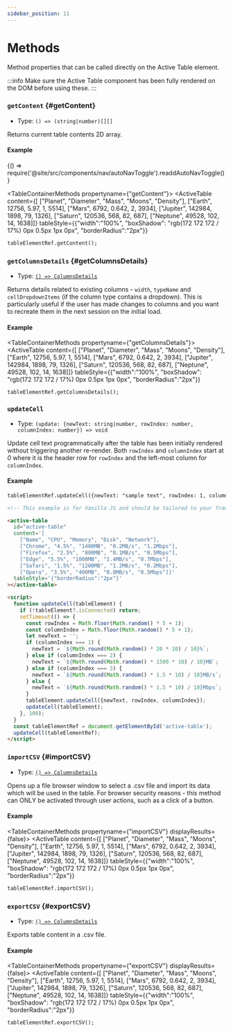 ```yaml
---
sidebar_position: 11
---
```


# Methods

Method properties that can be called directly on the Active Table element.

:::info
Make sure the Active Table component has been fully rendered on the DOM before using these.
:::

### `getContent` {#getContent}

- Type: `() => (string|number)[][]`

Returns current table contents 2D array.

#### Example


<BrowserOnly>{() => require('@site/src/components/nav/autoNavToggle').readdAutoNavToggle()}</BrowserOnly>

<TableContainerMethods propertyname={"getContent"}>
  <ActiveTable
    content={[
      ["Planet", "Diameter", "Mass", "Moons", "Density"],
      ["Earth", 12756, 5.97, 1, 5514],
      ["Mars", 6792, 0.642, 2, 3934],
      ["Jupiter", 142984, 1898, 79, 1326],
      ["Saturn", 120536, 568, 82, 687],
      ["Neptune", 49528, 102, 14, 1638]]}
    tableStyle={{"width":"100%", "boxShadow": "rgb(172 172 172 / 17%) 0px 0.5px 1px 0px", "borderRadius":"2px"}}
></ActiveTable>

</TableContainerMethods>

<Tabs>
<TabItem value="js" label="Code">

```html
tableElementRef.getContent();
```

</TabItem>
</Tabs>

<LineBreak></LineBreak>

### `getColumnsDetails` {#getColumnsDetails}

- Type: [`() => ColumnsDetails`](./sharedTypes#ColumnsDetails)

Returns details related to existing columns - `width`, `typeName` and `cellDropdownItems` (if the column type contains a dropdown). This is particularly useful if the user has made changes to columns and you want to recreate them
in the next session on the initial load.

#### Example

<TableContainerMethods propertyname={"getColumnsDetails"}>
  <ActiveTable
    content={[
      ["Planet", "Diameter", "Mass", "Moons", "Density"],
      ["Earth", 12756, 5.97, 1, 5514],
      ["Mars", 6792, 0.642, 2, 3934],
      ["Jupiter", 142984, 1898, 79, 1326],
      ["Saturn", 120536, 568, 82, 687],
      ["Neptune", 49528, 102, 14, 1638]]}
    tableStyle={{"width":"100%", "boxShadow": "rgb(172 172 172 / 17%) 0px 0.5px 1px 0px", "borderRadius":"2px"}}
></ActiveTable>

</TableContainerMethods>

<Tabs>
<TabItem value="js" label="Code">

```html
tableElementRef.getColumnsDetails();
```

</TabItem>
</Tabs>

<LineBreak></LineBreak>

### `updateCell`

- Type: `(update: {newText: string|number, rowIndex: number, columnIndex: number}) => void`

Update cell text programmatically after the table has been initially rendered without triggering another re-render. Both `rowIndex` and `columnIndex` start
at _0_ where it is the header row for `rowIndex` and the left-most column for `columnIndex`.

#### Example

<TableContainerProgrammaticUpdates>
  <ActiveTable
    content={[
      ['Name', 'CPU', 'Memory', 'Disk', 'Network'],
      ['Chrome', '4.5%', '1400MB', '0.2MB/s', '1.2Mbps'],
      ['Firefox', '2.5%', '800MB', '0.1MB/s', '0.5Mbps'],
      ['Edge', '5.5%', '1000MB', '1.4MB/s', '0.7Mbps'],
      ['Safari', '1.5%', '1200MB', '1.2MB/s', '0.2Mbps'],
      ['Opera', '3.5%', '400MB', '0.8MB/s', '0.5Mbps'],
    ]}
    tableStyle={{width: '100%', boxShadow: 'rgb(172 172 172 / 17%) 0px 0.5px 1px 0px', borderRadius: '2px'}}
  ></ActiveTable>
</TableContainerProgrammaticUpdates>

<Tabs>
<TabItem value="js" label="Sample code">

```html
tableElementRef.updateCell({newText: "sample text", rowIndex: 1, columnIndex: 1});
```

</TabItem>
<TabItem value="py" label="Full code">

```html
<!-- This example is for Vanilla JS and should be tailored to your framework (see Examples) -->

<active-table
  id="active-table"
  content='[
    ["Name", "CPU", "Memory", "Disk", "Network"],
    ["Chrome", "4.5%", "1400MB", "0.2MB/s", "1.2Mbps"],
    ["Firefox", "2.5%", "800MB", "0.1MB/s", "0.5Mbps"],
    ["Edge", "5.5%", "1000MB", "1.4MB/s", "0.7Mbps"],
    ["Safari", "1.5%", "1200MB", "1.2MB/s", "0.2Mbps"],
    ["Opera", "3.5%", "400MB", "0.8MB/s", "0.5Mbps"]]'
  tableStyle='{"borderRadius":"2px"}'
></active-table>

<script>
  function updateCell(tableElement) {
    if (!tableElement?.isConnected) return;
    setTimeout(() => {
      const rowIndex = Math.floor(Math.random() * 5 + 1);
      const columnIndex = Math.floor(Math.random() * 5 + 1);
      let newText = '';
      if (columnIndex === 1) {
        newText = `${Math.round(Math.random() * 20 * 10) / 10}%`;
      } else if (columnIndex === 2) {
        newText = `${Math.round(Math.random() * 1500 * 10) / 10}MB`;
      } else if (columnIndex === 3) {
        newText = `${Math.round(Math.random() * 1.5 * 10) / 10}MB/s`;
      } else {
        newText = `${Math.round(Math.random() * 1.5 * 10) / 10}Mbps`;
      }
      tableElement.updateCell({newText, rowIndex, columnIndex});
      updateCell(tableElement);
    }, 100);
  }
  const tableElementRef = document.getElementById('active-table');
  updateCell(tableElementRef);
</script>
```

</TabItem>
</Tabs>

<LineBreak></LineBreak>

### `importCSV` {#importCSV}

- Type: [`() => ColumnsDetails`](./sharedTypes#ColumnsDetails)

Opens up a file browser window to select a .csv file and import its data which will be used in the table. For browser security reasons - this method can ONLY
be activated through user actions, such as a click of a button.

#### Example

<TableContainerMethods propertyname={"importCSV"} displayResults={false}>
  <ActiveTable
    content={[
      ["Planet", "Diameter", "Mass", "Moons", "Density"],
      ["Earth", 12756, 5.97, 1, 5514],
      ["Mars", 6792, 0.642, 2, 3934],
      ["Jupiter", 142984, 1898, 79, 1326],
      ["Saturn", 120536, 568, 82, 687],
      ["Neptune", 49528, 102, 14, 1638]]}
    tableStyle={{"width":"100%", "boxShadow": "rgb(172 172 172 / 17%) 0px 0.5px 1px 0px", "borderRadius":"2px"}}
></ActiveTable>

</TableContainerMethods>

<Tabs>
<TabItem value="js" label="Code">

```html
tableElementRef.importCSV();
```

</TabItem>
</Tabs>

<LineBreak></LineBreak>

### `exportCSV` {#exportCSV}

- Type: [`() => ColumnsDetails`](./sharedTypes#ColumnsDetails)

Exports table content in a .csv file.

#### Example

<TableContainerMethods propertyname={"exportCSV"} displayResults={false}>
  <ActiveTable
    content={[
      ["Planet", "Diameter", "Mass", "Moons", "Density"],
      ["Earth", 12756, 5.97, 1, 5514],
      ["Mars", 6792, 0.642, 2, 3934],
      ["Jupiter", 142984, 1898, 79, 1326],
      ["Saturn", 120536, 568, 82, 687],
      ["Neptune", 49528, 102, 14, 1638]]}
    tableStyle={{"width":"100%", "boxShadow": "rgb(172 172 172 / 17%) 0px 0.5px 1px 0px", "borderRadius":"2px"}}
></ActiveTable>

</TableContainerMethods>

<Tabs>
<TabItem value="js" label="Code">

```html
tableElementRef.exportCSV();
```

</TabItem>
</Tabs>
